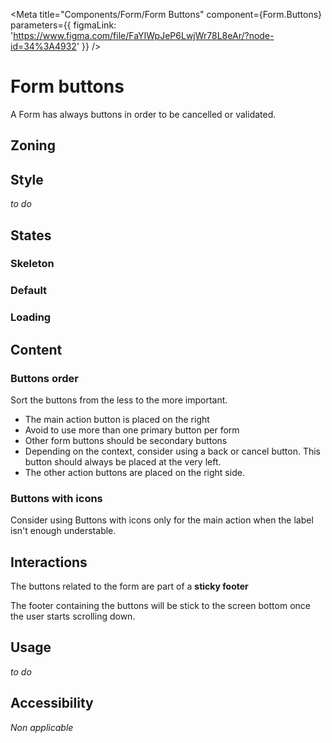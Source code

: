 

<Meta
	title="Components/Form/Form Buttons"
    component={Form.Buttons}
	parameters={{ figmaLink: 'https://www.figma.com/file/FaYIWpJeP6LwjWr78L8eAr/?node-id=34%3A4932' }}
/>

# Form buttons

A Form has always buttons in order to be cancelled or validated.

## Zoning

<FigmaImage
	src="https://www.figma.com/file/qc8oUSyVJM67gSsbTShftt/%F0%9F%93%90-Zoning?node-id=545%3A0"
	alt="zoning image for form buttons"
/>

## Style

_to do_

## States

### Skeleton

<FigmaIframe
	light="https://www.figma.com/file/FaYIWpJeP6LwjWr78L8eAr/Forms?node-id=310%3A0"
	dark="https://www.figma.com/file/FaYIWpJeP6LwjWr78L8eAr/Forms?node-id=342%3A330"
/>

<Canvas>
	<Story story={FormButtonsStories.FormButtonsSkeleton} />
</Canvas>

### Default

<FigmaIframe
	light="https://www.figma.com/file/FaYIWpJeP6LwjWr78L8eAr/Forms?node-id=310%3A27"
	dark="https://www.figma.com/file/FaYIWpJeP6LwjWr78L8eAr/Forms?node-id=342%3A333"
/>

<Canvas>
	<Story story={FormButtonsStories.FormButtonsDefault} />
</Canvas>

### Loading

<FigmaIframe
	light="https://www.figma.com/file/FaYIWpJeP6LwjWr78L8eAr/Forms?node-id=310%3A1191"
	dark="https://www.figma.com/file/FaYIWpJeP6LwjWr78L8eAr/Forms?node-id=342%3A360"
/>

<Canvas>
	<Story story={FormButtonsStories.FormButtonsLoading} />
</Canvas>

## Content

### Buttons order

Sort the buttons from the less to the more important.

- The main action button is placed on the right
- Avoid to use more than one primary button per form
- Other form buttons should be secondary buttons
- Depending on the context, consider using a back or cancel button. This button should always be placed at the very left.
- The other action buttons are placed on the right side.

<FigmaIframe
	light="https://www.figma.com/file/FaYIWpJeP6LwjWr78L8eAr/Forms?node-id=57%3A81"
	dark="https://www.figma.com/file/FaYIWpJeP6LwjWr78L8eAr/Forms?node-id=342%3A215"
/>

<Canvas>
	<Story story={FormButtonsStories.FormButtonsOrder} />
</Canvas>

### Buttons with icons

Consider using Buttons with icons only for the main action when the label isn't enough understable.

## Interactions

The buttons related to the form are part of a **sticky footer**

The footer containing the buttons will be stick to the screen bottom once the user starts scrolling down.

## Usage

_to do_

## Accessibility

_Non applicable_
